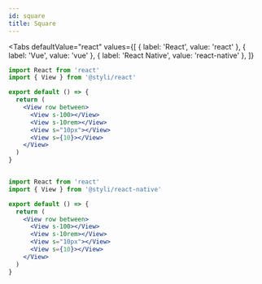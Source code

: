 ```yaml
---
id: square
title: Square
---
```



<Square />


<Tabs
  defaultValue="react"
  values={[
    { label: 'React', value: 'react' },
    { label: 'Vue', value: 'vue' },
    { label: 'React Native', value: 'react-native' },
  ]}
>
  <TabItem value="react">


```jsx
import React from 'react'
import { View } from '@styli/react'

export default () => {
  return (
    <View row between>
      <View s-100></View>
      <View s-10rem></View>
      <View s="10px"></View>
      <View s={10}></View>
    </View>
  )
}
```

  </TabItem>
  <TabItem value="vue">


```vue

```

  </TabItem>
  <TabItem value="react-native">


```jsx
import React from 'react'
import { View } from '@styli/react-native'

export default () => {
  return (
    <View row between>
      <View s-100></View>
      <View s-10rem></View>
      <View s="10px"></View>
      <View s={10}></View>
    </View>
  )
}
```

  </TabItem>
</Tabs>

